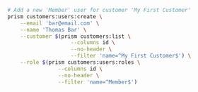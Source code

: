```bash
# Add a new 'Member' user for customer 'My First Customer'
prism customers:users:create \
    --email 'bar@email.com' \
    --name 'Thomas Bar' \
    --customer $(prism customers:list \
                    --columns id \
                    --no-header \
                    --filter 'name=^My First Customer$') \
    --role $(prism customers:users:roles \
                --columns id \
                --no-header \
                --filter 'name=^Member$')
```

